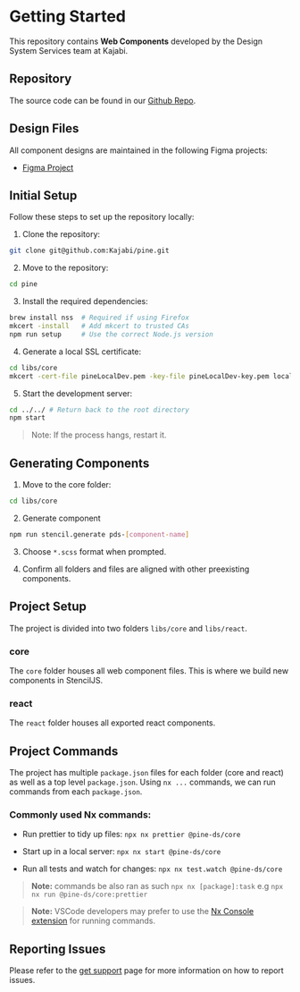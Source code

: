 
<Meta title="Resources/Get Started"/>

# Getting Started

This repository contains **Web Components** developed by the Design System Services team at Kajabi.

## Repository

The source code can be found in our [Github Repo](https://github.com/Kajabi/pine).

## Design Files

All component designs are maintained in the following Figma projects:

- [Figma Project](https://www.figma.com/design/CC1YmaGKHnsvB28yLY9mEH/%E2%9D%96-Mercury-components?m=auto&node-id=0-1&t=xybx2d1s26U4p0Jd-1)

## Initial Setup

Follow these steps to set up the repository locally:

1. Clone the repository:
```bash
git clone git@github.com:Kajabi/pine.git
```

2. Move to the repository:
```bash
cd pine
```

3. Install the required dependencies:
```bash
brew install nss  # Required if using Firefox
mkcert -install   # Add mkcert to trusted CAs
npm run setup     # Use the correct Node.js version
```

4. Generate a local SSL certificate:
```bash
cd libs/core
mkcert -cert-file pineLocalDev.pem -key-file pineLocalDev-key.pem localhost 7300
```

5. Start the development server:
```bash
cd ../../ # Return back to the root directory
npm start
```

> Note: If the process hangs, restart it.

## Generating Components

1. Move to the core folder:
```bash
cd libs/core
```

2. Generate component
```bash
npm run stencil.generate pds-[component-name]
```

3. Choose `*.scss` format when prompted.

4. Confirm all folders and files are aligned with other preexisting components.


## Project Setup
The project is divided into two folders `libs/core` and `libs/react`.

### core
The `core` folder houses all web component files. This is where we build new components in StencilJS.

### react
The `react` folder houses all exported react components.


## Project Commands
The project has multiple `package.json` files for each folder (core and react) as well as a top level `package.json`. Using `nx ...` commands, we can run commands from each `package.json`.

### Commonly used Nx commands:

- Run prettier to tidy up files: `npx nx prettier @pine-ds/core`

- Start up in a local server: `npx nx start @pine-ds/core`

- Run all tests and watch for changes: `npx nx test.watch @pine-ds/core`

> **Note:** commands be also ran as such `npx nx [package]:task` e.g `npx nx run @pine-ds/core:prettier`

> **Note:** VSCode developers may prefer to use the [Nx Console extension](https://marketplace.visualstudio.com/items?itemName=nrwl.angular-console) for running commands.


## Reporting Issues
Please refer to the [get support](?path=/docs/resources-get-support--docs) page for more information on how to report issues.
